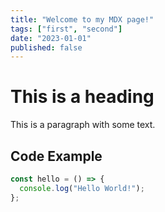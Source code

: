 ```yaml
---
title: "Welcome to my MDX page!"
tags: ["first", "second"]
date: "2023-01-01"
published: false 
---
```

# This is a heading

This is a paragraph with some text.

## Code Example

```javascript
const hello = () => {
  console.log("Hello World!");
};
